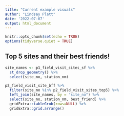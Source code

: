 ```yaml
---
title: "Current example visuals"
author: "Lindsay Platt"
date: '2022-07-07'
output: html_document
---
```


```r
knitr::opts_chunk$set(echo = TRUE)
options(tidyverse.quiet = TRUE)
```

## Top 5 sites and their best friends!

```r

site_names <- p1_field_visit_sites_sf %>% 
  st_drop_geometry() %>% 
  select(site_no, station_nm)

p2_field_visit_site_bff %>% 
  filter(site_no %in% p2_field_visit_sites_top5) %>% 
  left_join(site_names, by = "site_no") %>% 
  select(site_no, station_nm, best_friend) %>% 
  gridExtra::tableGrob(rows=NULL) %>% 
  gridExtra::grid.arrange()

```

